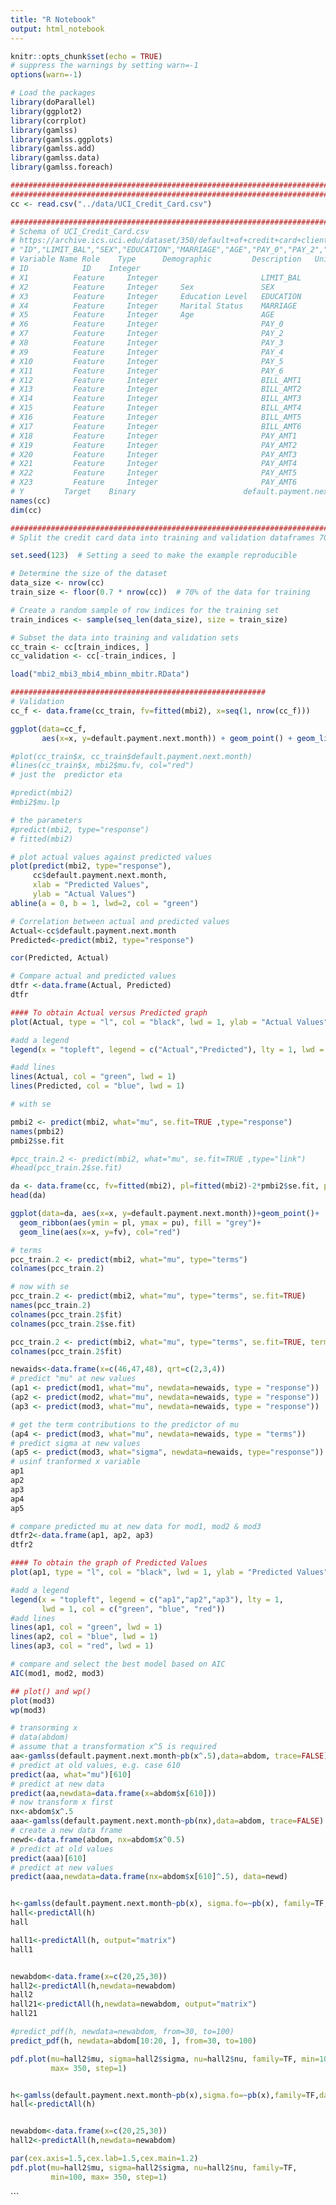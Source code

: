 ```yaml
---
title: "R Notebook"
output: html_notebook
---
```



```r
knitr::opts_chunk$set(echo = TRUE)
# suppress the warnings by setting warn=-1 
options(warn=-1) 
```

```r
# Load the packages
library(doParallel)
library(ggplot2)
library(corrplot)
library(gamlss)
library(gamlss.ggplots)
library(gamlss.add)
library(gamlss.data)
library(gamlss.foreach)
```


```r
########################################################################
########################################################################
cc <- read.csv("../data/UCI_Credit_Card.csv")

########################################################################
# Schema of UCI_Credit_Card.csv
# https://archive.ics.uci.edu/dataset/350/default+of+credit+card+clients
# "ID","LIMIT_BAL","SEX","EDUCATION","MARRIAGE","AGE","PAY_0","PAY_2","PAY_3","PAY_4","PAY_5","PAY_6","BILL_AMT1","BILL_AMT2","BILL_AMT3","BILL_AMT4","BILL_AMT5","BILL_AMT6","PAY_AMT1","PAY_AMT2","PAY_AMT3","PAY_AMT4","PAY_AMT5","PAY_AMT6","default.payment.next.month"
# Variable Name Role	Type	  Demographic	      Description	Units	Missing Values
# ID            ID	  Integer				                              no
# X1	      Feature	  Integer		                LIMIT_BAL		      no
# X2	      Feature	  Integer	  Sex	            SEX		            no
# X3	      Feature	  Integer	  Education Level	EDUCATION		      no
# X4	      Feature	  Integer	  Marital Status	MARRIAGE		      no
# X5	      Feature	  Integer	  Age	            AGE		            no
# X6	      Feature	  Integer		                PAY_0		          no
# X7	      Feature	  Integer		                PAY_2		          no
# X8	      Feature	  Integer		                PAY_3		          no
# X9	      Feature	  Integer		                PAY_4		          no
# X10	      Feature	  Integer		                PAY_5		          no
# X11	      Feature	  Integer		                PAY_6		          no
# X12	      Feature	  Integer		                BILL_AMT1		      no
# X13	      Feature	  Integer		                BILL_AMT2		      no
# X14	      Feature	  Integer		                BILL_AMT3		      no
# X15	      Feature	  Integer		                BILL_AMT4		      no
# X16	      Feature	  Integer		                BILL_AMT5		      no
# X17	      Feature	  Integer		                BILL_AMT6		      no
# X18	      Feature	  Integer		                PAY_AMT1		      no
# X19	      Feature	  Integer		                PAY_AMT2		      no
# X20	      Feature	  Integer		                PAY_AMT3		      no
# X21	      Feature	  Integer		                PAY_AMT4		      no
# X22	      Feature	  Integer		                PAY_AMT5		      no
# X23	      Feature	  Integer		                PAY_AMT6		      no
# Y	        Target	  Binary		                default.payment.next.month		no
names(cc)
dim(cc)
```

```r
################################################################################
# Split the credit card data into training and validation dataframes 70:30

set.seed(123)  # Setting a seed to make the example reproducible

# Determine the size of the dataset
data_size <- nrow(cc)
train_size <- floor(0.7 * nrow(cc))  # 70% of the data for training

# Create a random sample of row indices for the training set
train_indices <- sample(seq_len(data_size), size = train_size)

# Subset the data into training and validation sets
cc_train <- cc[train_indices, ]
cc_validation <- cc[-train_indices, ]
```


```r
load("mbi2_mbi3_mbi4_mbinn_mbitr.RData")
```

```r
#########################################################
# Validation
cc_f <- data.frame(cc_train, fv=fitted(mbi2), x=seq(1, nrow(cc_f)))

ggplot(data=cc_f, 
       aes(x=x, y=default.payment.next.month)) + geom_point() + geom_line(aes(x=x, y=fv), col="red")

#plot(cc_train$x, cc_train$default.payment.next.month)
#lines(cc_train$x, mbi2$mu.fv, col="red")
# just the  predictor eta

#predict(mbi2)
#mbi2$mu.lp

# the parameters
#predict(mbi2, type="response")
# fitted(mbi2)

# plot actual values against predicted values
plot(predict(mbi2, type="response"), 
     cc$default.payment.next.month, 
     xlab = "Predicted Values", 
     ylab = "Actual Values") 
abline(a = 0, b = 1, lwd=2, col = "green")
```

```r
# Correlation between actual and predicted values
Actual<-cc$default.payment.next.month
Predicted<-predict(mbi2, type="response")

cor(Predicted, Actual)
```

```r
# Compare actual and predicted values
dtfr <-data.frame(Actual, Predicted)
dtfr

#### To obtain Actual versus Predicted graph
plot(Actual, type = "l", col = "black", lwd = 1, ylab = "Actual Values", main = "Actual versus Predicted Graph")

#add a legend
legend(x = "topleft", legend = c("Actual","Predicted"), lty = 1, lwd = 1, col = c("green", "blue"))

#add lines
lines(Actual, col = "green", lwd = 1)
lines(Predicted, col = "blue", lwd = 1)

# with se

pmbi2 <- predict(mbi2, what="mu", se.fit=TRUE ,type="response")
names(pmbi2)
pmbi2$se.fit

#pcc_train.2 <- predict(mbi2, what="mu", se.fit=TRUE ,type="link")
#head(pcc_train.2$se.fit)

da <- data.frame(cc, fv=fitted(mbi2), pl=fitted(mbi2)-2*pmbi2$se.fit, pu=fitted(mbi2)+2*pmbi2$se.fit)
head(da)

ggplot(data=da, aes(x=x, y=default.payment.next.month))+geom_point()+ 
  geom_ribbon(aes(ymin = pl, ymax = pu), fill = "grey")+
  geom_line(aes(x=x, y=fv), col="red")

# terms 
pcc_train.2 <- predict(mbi2, what="mu", type="terms")
colnames(pcc_train.2)

# now with se
pcc_train.2 <- predict(mbi2, what="mu", type="terms", se.fit=TRUE)
names(pcc_train.2)
colnames(pcc_train.2$fit)
colnames(pcc_train.2$se.fit)

pcc_train.2 <- predict(mbi2, what="mu", type="terms", se.fit=TRUE, terms="qrt")
colnames(pcc_train.2$fit)

newaids<-data.frame(x=c(46,47,48), qrt=c(2,3,4))
# predict "mu" at new values
(ap1 <- predict(mod1, what="mu", newdata=newaids, type = "response"))
(ap2 <- predict(mod2, what="mu", newdata=newaids, type = "response"))
(ap3 <- predict(mod3, what="mu", newdata=newaids, type = "response"))

# get the term contributions to the predictor of mu
(ap4 <- predict(mod3, what="mu", newdata=newaids, type = "terms"))
# predict sigma at new values
(ap5 <- predict(mod3, what="sigma", newdata=newaids, type="response"))
# usinf tranformed x variable
ap1
ap2
ap3
ap4
ap5

# compare predicted mu at new data for mod1, mod2 & mod3
dtfr2<-data.frame(ap1, ap2, ap3)
dtfr2

#### To obtain the graph of Predicted Values
plot(ap1, type = "l", col = "black", lwd = 1, ylab = "Predicted Values", main = "Graph of Predicted Values")

#add a legend
legend(x = "topleft", legend = c("ap1","ap2","ap3"), lty = 1,
       lwd = 1, col = c("green", "blue", "red"))
#add lines
lines(ap1, col = "green", lwd = 1)
lines(ap2, col = "blue", lwd = 1)
lines(ap3, col = "red", lwd = 1)

# compare and select the best model based on AIC
AIC(mod1, mod2, mod3)

## plot() and wp()
plot(mod3)
wp(mod3)

# transorming x
# data(abdom)
# assume that a transformation x^5 is required
aa<-gamlss(default.payment.next.month~pb(x^.5),data=abdom, trace=FALSE)
# predict at old values, e.g. case 610
predict(aa, what="mu")[610]
# predict at new data
predict(aa,newdata=data.frame(x=abdom$x[610]))
# now transform x first
nx<-abdom$x^.5
aaa<-gamlss(default.payment.next.month~pb(nx),data=abdom, trace=FALSE)
# create a new data frame
newd<-data.frame(abdom, nx=abdom$x^0.5)
# predict at old values
predict(aaa)[610]
# predict at new values
predict(aaa,newdata=data.frame(nx=abdom$x[610]^.5), data=newd)


h<-gamlss(default.payment.next.month~pb(x), sigma.fo=~pb(x), family=TF, data=abdom)
hall<-predictAll(h)
hall

hall1<-predictAll(h, output="matrix")
hall1


newabdom<-data.frame(x=c(20,25,30))
hall2<-predictAll(h,newdata=newabdom)
hall2
hall21<-predictAll(h,newdata=newabdom, output="matrix")
hall21

#predict_pdf(h, newdata=newabdom, from=30, to=100)
predict_pdf(h, newdata=abdom[10:20, ], from=30, to=100)

pdf.plot(mu=hall2$mu, sigma=hall2$sigma, nu=hall2$nu, family=TF, min=100, 
         max= 350, step=1)


h<-gamlss(default.payment.next.month~pb(x),sigma.fo=~pb(x),family=TF,data=abdom,trace=FALSE)
hall<-predictAll(h)


newabdom<-data.frame(x=c(20,25,30))
hall2<-predictAll(h,newdata=newabdom)

par(cex.axis=1.5,cex.lab=1.5,cex.main=1.2)
pdf.plot(mu=hall2$mu, sigma=hall2$sigma, nu=hall2$nu, family=TF, 
         min=100, max= 350, step=1)
```
```
